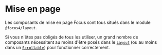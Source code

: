 
<Meta title="Mise en page/Présentation" />

# Mise en page

Les composants de mise en page Focus sont tous situés dans le module `@focus4/layout`.

Si vous n'êtes pas obligés de tous les utiliser, un grand nombre de composants nécessitent au moins d'être posés dans le [`Layout`](/docs/mise-en-page-layout--docs) (ou au moins dans un [`Scrollable`](/docs/mise-en-page-scrollable--docs)) pour fonctionner correctement.
